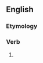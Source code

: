==English==

===Etymology===
{{suffix|en|trouble|eth|nocat=1}}

===Verb===
{{head|en|verb form}}

# {{en-archaic third-person singular of|trouble}}